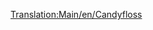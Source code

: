 [[Translation:Main/en/Candyfloss]]
{{es/Carga| carga  = Algodón dulce
| imagen = CandyflossForest.png
| producida =[[Main/es/Bosque de algodón dulce|Bosque de algodón dulce]]
| aceptada  =[[Main/es/Fábrica de dulces|Fábrica de dulces]]
}}
{{es/Esbozo}}